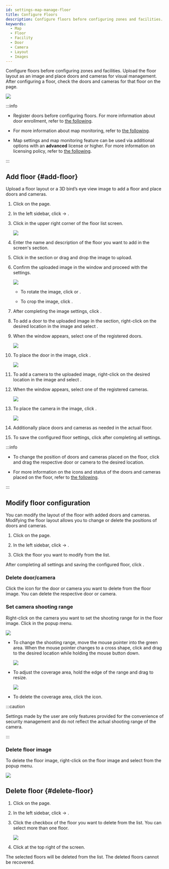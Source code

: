 ```yaml
---
id: settings-map-manage-floor
title: Configure Floors
description: Configure floors before configuring zones and facilities. Place doors and cameras on the floor image to visually confirm.
keywords:
  - Map
  - Floor
  - Facility
  - Door
  - Camera
  - Layout
  - Images
---
```


Configure floors before configuring zones and facilities. Upload the floor layout as an image and place doors and cameras for visual management. After configuring a floor, check the doors and cameras for that floor on the <Cmd sid='shell.header.arena' /> page.

<Image src='/img/common/biostarx-settings-map-add-floor-example.png' alone caption />

:::info

* Register doors before configuring floors. For more information about door enrollment, refer to [the following](settings-door-add).

* For more information about map monitoring, refer to [the following](monitoring-map).

* Map settings and map monitoring feature can be used via additional options with an **advanced** license or higher. For more information on licensing policy, refer to [the following](licensing#features-add-ons).

:::

## Add floor {#add-floor}

Upload a floor layout or a 3D bird’s eye view image to add a floor and place doors and cameras.

1. Click <Cmd sid='shell.header.setting' /> on the <Cmd sid='shell.header.launcher' /> page.

2. In the left sidebar, click <Cmd sid='setting.menu.map.root' /> → <Cmd sid='setting.menu.map.floor' />.

3. Click <Cmd sid='setting.floor.table.actions.newFloor' /> in the upper right corner of the floor list screen.

   <Image src='/img/biostarx-settings-map-add-floor.png' />

4. Enter the name and description of the floor you want to add in the <Cmd sid='setting.floor.page.title' /> screen's <Cmd sid='setting.floor.information.section.title' /> section.

5. Click <Cmd sid='setting.floor.configuration.button.floorPlan' /> in the <Cmd sid='setting.floor.configuration.section.title' /> section or drag and drop the image to upload.

6. Confirm the uploaded image in the <Cmd sid='setting.floor.configuration.dialog.title.addFloorPlan' /> window and proceed with the settings.

   <Image src='/img/biostarx-settings-map-add-floor-01.png' alone />

   * To rotate the image, click <IcLrot /> or <IcRrot />.

   * To crop the image, click <IcCrop />.

7. After completing the image settings, click <Cmd sid='common.apply' />.

8. To add a door to the uploaded image in the <Cmd sid='setting.floor.configuration.section.title' /> section, right-click on the desired location in the image and select <Cmd sid='setting.floor.configuration.dialog.title.addDoor' />.

9. When the <Cmd sid='setting.floor.configuration.dialog.title.addDoor' /> window appears, select one of the registered doors.

   <Image src='/img/biostarx-settings-map-add-floor-03.png' />

10. To place the door in the image, click <Cmd sid='common.apply' />.

    <Image src='/img/biostarx-settings-map-add-floor-04.png' alone />

11. To add a camera to the uploaded image, right-click on the desired location in the image and select <Cmd sid='setting.floor.configuration.dialog.title.addCamera' />.

12. When the <Cmd sid='setting.floor.configuration.dialog.title.addCamera' /> window appears, select one of the registered cameras.

    <Image src='/img/biostarx-settings-map-add-floor-05.png' />

13. To place the camera in the image, click <Cmd sid='common.apply' />.

    <Image src='/img/biostarx-settings-map-add-floor-06.png' alone />

14. Additionally place doors and cameras as needed in the actual floor.

15. To save the configured floor settings, click <Cmd sid='button.apply' product='2' /> after completing all settings.

:::info

* To change the position of doors and cameras placed on the floor, click and drag the respective door or camera to the desired location.

* For more information on the icons and status of the doors and cameras placed on the floor, refer to [the following](monitoring-map#component-and-options).

:::

## Modify floor configuration

You can modify the layout of the floor with added doors and cameras. Modifying the floor layout allows you to change or delete the positions of doors and cameras.

1. Click <Cmd sid='shell.header.setting' /> on the <Cmd sid='shell.header.launcher' /> page.

2. In the left sidebar, click <Cmd sid='setting.menu.map.root' /> → <Cmd sid='setting.menu.map.floor' />.

3. Click the floor you want to modify from the list.

After completing all settings and saving the configured floor, click <Cmd sid='common.apply' />.

### Delete door/camera

Click the <IcFremove /> icon for the door or camera you want to delete from the floor image. You can delete the respective door or camera.

### Set camera shooting range

Right-click on the camera you want to set the shooting range for in the floor image. Click <Cmd sid='setting.area.button.addCoverage' /> in the popup menu.

<Image src='/img/biostarx-settings-map-floor-add-camera-coverage.png' />

* To change the shooting range, move the mouse pointer into the green area. When the mouse pointer changes to a cross shape, click and drag to the desired location while holding the mouse button down.

  <Image src='/img/common/biostarx-settings-floor-camera-rotation.png' alone />

* To adjust the coverage area, hold the edge of the range and drag to resize.

  <Image src='/img/common/biostarx-settings-floor-camera-adjust.png' alone />

* To delete the coverage area, click the <IcFremove /> icon.

:::caution

Settings made by the user are only features provided for the convenience of security management and do not reflect the actual shooting range of the camera.

:::

### Delete floor image

To delete the floor image, right-click on the floor image and select <Cmd sid='setting.floor.contextMenu.deleteFloor' /> from the popup menu.

<Image src='/img/biostarx-settings-map-remove-floor.png' />

## Delete floor {#delete-floor}

1. Click <Cmd sid='shell.header.setting' /> on the <Cmd sid='shell.header.launcher' /> page.

2. In the left sidebar, click <Cmd sid='setting.menu.map.root' /> → <Cmd sid='setting.menu.map.floor' />.

3. Click the checkbox of the floor you want to delete from the list. You can select more than one floor.

   <Image src='/img/biostarx-settings-map-remove-floor-item.png' />

4. Click <Cmd sid='common.delete' /> at the top right of the screen.

The selected floors will be deleted from the list. The deleted floors cannot be recovered.
